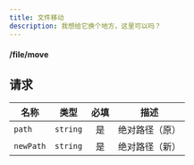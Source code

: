 ```yaml
---
title: 文件移动
description: 我想给它换个地方，这里可以吗？
---
```


#### <POST>/file/move</POST>

## 请求

<APITable>

| 名称 | 类型 | 必填 | 描述 |
| --- | :-: | :-: | --- |
| `path` | `string` | 是 | 绝对路径（原） |
| `newPath` | `string` | 是 | 绝对路径（新） |

</APITable>
